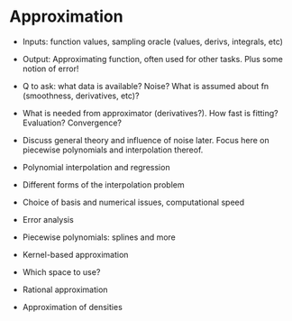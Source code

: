# Approximation {#sec-approximation-ch}

- Inputs: function values, sampling oracle (values, derivs, integrals, etc)
- Output: Approximating function, often used for other tasks.  Plus some notion of error!
- Q to ask: what data is available?  Noise?  What is assumed about fn (smoothness, derivatives, etc)?
- What is needed from approximator (derivatives?).  How fast is fitting?  Evaluation?  Convergence?
- Discuss general theory and influence of noise later.  Focus here on piecewise polynomials and interpolation thereof.

- Polynomial interpolation and regression
- Different forms of the interpolation problem
- Choice of basis and numerical issues, computational speed
- Error analysis
- Piecewise polynomials: splines and more
- Kernel-based approximation
- Which space to use?
- Rational approximation
- Approximation of densities

